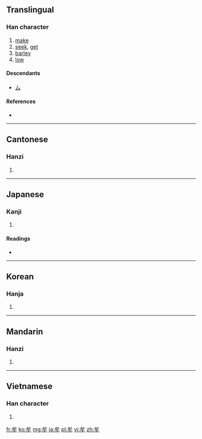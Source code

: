 ==Translingual==

===Han character===
{{Han char|rn=93|rad=牛|as=02|sn=6|four=2350<sub>0</sub>|canj=戈竹手 (IHQ)|ids=⿱[[厶]][[牛]]}}

# [[make]]
# [[seek]], [[get]]
# [[barley]]
# [[low]]

====Descendants====
* [[ム]]

====References====
* {{Han ref|kx=0697.060|dkj=19928|dj=1109.040|hdz=31800.070|uh=725F|ud=29279|bh=A6C8|bd=42696}}

----

==Cantonese==

===Hanzi===
{{yue-hanzi|jyut=mau4|y=mau4}}

# {{defn|lang=yue|sort=牛02}}

----

==Japanese==

===Kanji===
{{ja-kanji|grade=|rs=牛02}}

# {{defn|lang=ja|sort=牛02}}

====Readings====
* {{ja-readings|on=[[ぼう]] (bō), [[む]] (mu)|kun=[[むさぼる]] (musaboru)}}

----

==Korean==

===Hanja===
{{ko-hanja|hangeul=모|eumhun=|rv=mo|mr=mo|y=mo}}

# {{defn|lang=ko|sort=牛02}}

----

==Mandarin==

===Hanzi===
{{cmn-hanzi|pin=[[móu]] ([[mou2]]), [[mù]] ([[mu4]])|wg=mou<sup>2</sup>}}

# {{defn|lang=cmn|sort=牛02}}

----

==Vietnamese==

===Han character===
{{vi-hantu|rậm mưu|rs=牛02}}

# {{defn|lang=vi|sort=牛02}}

[[fr:牟]]
[[ko:牟]]
[[mg:牟]]
[[ja:牟]]
[[pl:牟]]
[[vi:牟]]
[[zh:牟]]